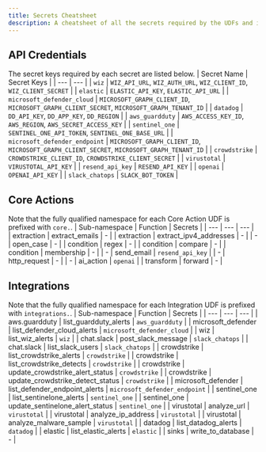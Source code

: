 ```yaml
---
title: Secrets Cheatsheet
description: A cheatsheet of all the secrets required by the UDFs and integrations.
---
```

## API Credentials
The secret keys required by each secret are listed below.
| Secret Name | Secret Keys |
| --- | --- |
| `wiz` | `WIZ_API_URL`, `WIZ_AUTH_URL`, `WIZ_CLIENT_ID`, `WIZ_CLIENT_SECRET` |
| `elastic` | `ELASTIC_API_KEY`, `ELASTIC_API_URL` |
| `microsoft_defender_cloud` | `MICROSOFT_GRAPH_CLIENT_ID`, `MICROSOFT_GRAPH_CLIENT_SECRET`, `MICROSOFT_GRAPH_TENANT_ID` |
| `datadog` | `DD_API_KEY`, `DD_APP_KEY`, `DD_REGION` |
| `aws_guardduty` | `AWS_ACCESS_KEY_ID`, `AWS_REGION`, `AWS_SECRET_ACCESS_KEY` |
| `sentinel_one` | `SENTINEL_ONE_API_TOKEN`, `SENTINEL_ONE_BASE_URL` |
| `microsoft_defender_endpoint` | `MICROSOFT_GRAPH_CLIENT_ID`, `MICROSOFT_GRAPH_CLIENT_SECRET`, `MICROSOFT_GRAPH_TENANT_ID` |
| `crowdstrike` | `CROWDSTRIKE_CLIENT_ID`, `CROWDSTRIKE_CLIENT_SECRET` |
| `virustotal` | `VIRUSTOTAL_API_KEY` |
| `resend_api_key` | `RESEND_API_KEY` |
| `openai` | `OPENAI_API_KEY` |
| `slack_chatops` | `SLACK_BOT_TOKEN` |

## Core Actions
Note that the fully qualified namespace for each Core Action UDF is prefixed with `core.`.
| Sub-namespace | Function | Secrets |
| --- | --- | --- |
| extraction | extract_emails | - |
| extraction | extract_ipv4_addresses | - |
| - | open_case | - |
| condition | regex | - |
| condition | compare | - |
| condition | membership | - |
| - | send_email | `resend_api_key` |
| - | http_request | - |
| - | ai_action | `openai` |
| transform | forward | - |

## Integrations
Note that the fully qualified namespace for each Integration UDF is prefixed with `integrations.`.
| Sub-namespace | Function | Secrets |
| --- | --- | --- |
| aws.guardduty | list_guardduty_alerts | `aws_guardduty` |
| microsoft_defender | list_defender_cloud_alerts | `microsoft_defender_cloud` |
| wiz | list_wiz_alerts | `wiz` |
| chat.slack | post_slack_message | `slack_chatops` |
| chat.slack | list_slack_users | `slack_chatops` |
| crowdstrike | list_crowdstrike_alerts | `crowdstrike` |
| crowdstrike | list_crowdstrike_detects | `crowdstrike` |
| crowdstrike | update_crowdstrike_alert_status | `crowdstrike` |
| crowdstrike | update_crowdstrike_detect_status | `crowdstrike` |
| microsoft_defender | list_defender_endpoint_alerts | `microsoft_defender_endpoint` |
| sentinel_one | list_sentinelone_alerts | `sentinel_one` |
| sentinel_one | update_sentinelone_alert_status | `sentinel_one` |
| virustotal | analyze_url | `virustotal` |
| virustotal | analyze_ip_address | `virustotal` |
| virustotal | analyze_malware_sample | `virustotal` |
| datadog | list_datadog_alerts | `datadog` |
| elastic | list_elastic_alerts | `elastic` |
| sinks | write_to_database | - |
